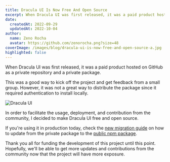 ```yaml
---
title: Dracula UI Is Now Free And Open Source
excerpt: When Dracula UI was first released, it was a paid product hosted on GitHub as a private repository and a private package.
date:
  createdAt: 2022-09-29
  updatedAt: 2022-10-04
author:
  name: Zeno Rocha
  avatar: https://github.com/zenorocha.png?size=48
coverImage: /images/blog/dracula-ui-is-now-free-and-open-source-a.jpg
highlighted: false
---
```


When Dracula UI was first released, it was a paid product hosted on GitHub as a private repository and a private package.

This was a good way to kick off the project and get feedback from a small group. However, it was not a great way to distribute the package since it required authentication to install locally.

![Dracula UI](/images/blog/dracula-ui-is-now-free-and-open-source-a.jpg)

In order to facilitate the usage, deployment, and contribution from the community, I decided to make Dracula UI free and open source.

If you're using it in production today, check the [new migration guide](https://ui.draculatheme.com/migration) on how to update from the private package to the [public npm package](https://www.npmjs.com/package/dracula-ui).

Thank you all for funding the development of this project until this point. Hopefully, we'll be able to get more updates and contributions from the community now that the project will have more exposure.
